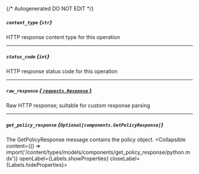 {/* Autogenerated DO NOT EDIT  */}

##### `content_type` *{`str`}*
HTTP response content type for this operation

---
##### `status_code` *{`int`}*
HTTP response status code for this operation

---
##### `raw_response` [*{ `requests.Response` }*](https://requests.readthedocs.io/en/latest/api/#requests.Response)
Raw HTTP response; suitable for custom response parsing

---
##### `get_policy_response` *{`Optional[components.GetPolicyResponse]`}*
The GetPolicyResponse message contains the policy object.
<Collapsible content={() => import('/content/types/models/components/get_policy_response/python.mdx')} openLabel={Labels.showProperties} closeLabel={Labels.hideProperties}>
</Collapsible>


